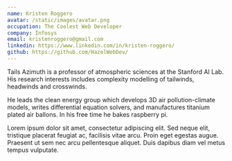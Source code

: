 ```yaml
---
name: Kristen Roggero
avatar: /static/images/avatar.png
occupation: The Coolest Web Developer
company: Infosys
email: kristenroggero@gmail.com
linkedin: https://www.linkedin.com/in/kristen-roggero/
github: https://github.com/HazelWebDev/
---
```


Tails Azimuth is a professor of atmospheric sciences at the Stanford AI Lab. His research interests includes complexity modelling of tailwinds, headwinds and crosswinds.

He leads the clean energy group which develops 3D air pollution-climate models, writes differential equation solvers, and manufactures titanium plated air ballons. In his free time he bakes raspberry pi.

Lorem ipsum dolor sit amet, consectetur adipiscing elit. Sed neque elit, tristique placerat feugiat ac, facilisis vitae arcu. Proin eget egestas augue. Praesent ut sem nec arcu pellentesque aliquet. Duis dapibus diam vel metus tempus vulputate.
